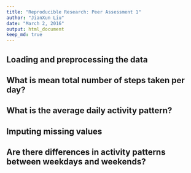 ```yaml
---
title: "Reproducible Research: Peer Assessment 1"
author: "JianXun Liu"
date: "March 2, 2016"
output: html_document
keep_md: true
---
```



## Loading and preprocessing the data



## What is mean total number of steps taken per day?



## What is the average daily activity pattern?



## Imputing missing values



## Are there differences in activity patterns between weekdays and weekends?
